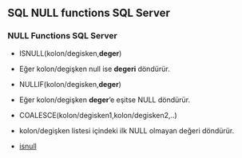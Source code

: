## SQL NULL functions SQL Server


### NULL Functions SQL Server



- ISNULL(kolon/degisken,**deger**)
- Eğer kolon/degişken null ise **degeri** döndürür.

- NULLIF(kolon/degisken,**deger**)
- Eğer kolon/degişken **deger**'e eşitse NULL döndürür.
- COALESCE(kolon/degisken1,kolon/degisken2,..)
- kolon/degişken listesi içindeki ilk NULL olmayan değeri döndürür.



- [isnull](https://learn.microsoft.com/en-us/sql/t-sql/functions/isnull-transact-sql?view=sql-server-ver16)






